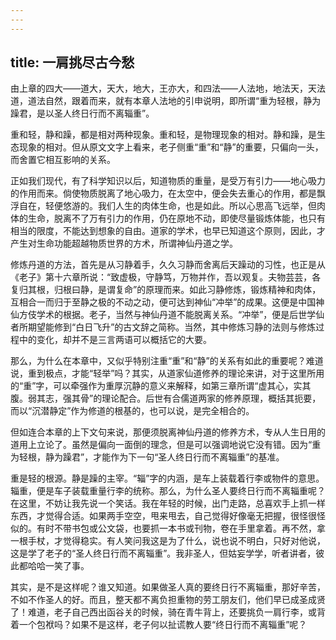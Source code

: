 ```yaml
---
---
---
```

title: 一肩挑尽古今愁
---




由上章的四大——道大，天大，地大，王亦大，和四法——人法地，地法天，天法道，道法自然，跟着而来，就有本章人法地的引申说明，即所谓“重为轻根，静为躁君，是以圣人终日行而不离辎重”。

重和轻，静和躁，都是相对两种现象。重和轻，是物理现象的相对。静和躁，是生态现象的相对。但从原文文字上看来，老子侧重“重”和“静”的重要，只偏向一头，而舍置它相互影响的关系。

正如我们现代，有了科学知识以后，知道物质的重量，是受万有引力——地心吸力的作用而来。倘使物质脱离了地心吸力，在太空中，便会失去重心的作用，都是飘浮自在，轻便悠游的。我们人生的肉体生命，也是如此。所以心思高飞远举，但肉体的生命，脱离不了万有引力的作用，仍在原地不动，即使尽量锻炼体能，也只有相当的限度，不能达到想象的自由。道家的学术，也早已知道这个原则，因此，才产生对生命功能超越物质世界的方术，所谓神仙丹道之学。

修炼丹道的方法，首先是从习静着手，久久习静而舍离后天躁动的习性，也正是从《老子》第十六章所说：“致虚极，守静笃，万物并作，吾以观复。夫物芸芸，各复归其根，归根曰静，是谓复命”的原理而来。如此习静修炼，锻炼精神和肉体，互相合一而归于至静之极的不动之动，便可达到神仙“冲举”的成果。这便是中国神仙方伎学术的根据。老子，当然与神仙丹道不能脱离关系。“冲举”，便是后世学仙者所期望能修到“白日飞升”的古文辞之简称。当然，其中修炼习静的法则与修炼过程中的变化，却并不是三言两语可以概括它的大要。

那么，为什么在本章中，又似乎特别注重“重”和“静”的关系有如此的重要呢？难道说，重到极点，才能“轻举”吗？其实，从道家仙道修养的理论来讲，对于这里所用的“重”字，可以牵强作为重厚沉静的意义来解释，如第三章所谓“虚其心，实其腹。弱其志，强其骨”的理论配合。后世有合儒道两家的修养原理，概括其扼要，而以“沉潜静定”作为修道的根基的，也可以说，是完全相合的。

但如连合本章的上下文句来说，那便须脱离神仙丹道的修养方术，专从人生日用的道用上立论了。虽然是偏向一面倒的理念，但是可以强调地说它没有错。因为“重为轻根，静为躁君”，才能作为下一句“圣人终日行而不离辎重”的基准。

重是轻的根源。静是躁的主宰。“辎”字的内涵，是车上装载着行李或物件的意思。辎重，便是车子装载重量行李的统称。那么，为什么圣人要终日行而不离辎重呢？在这里，不妨让我先说一个笑话。我在年轻的时候，出门走路，总喜欢手上抓一样东西，才觉得合适。如果两手空空，甩来甩去，自己觉得好像毫无把握，很怪很怪似的。有时不带书包或公文袋，也要抓一本书或刊物，卷在手里拿着。再不然，拿一根手杖，才觉得稳实。有人笑问我这是为了什么，说也说不明白，只好对他说，这是学了老子的“圣人终日行而不离辎重”。我非圣人，但姑妄学学，听者讲者，彼此都哈哈一笑了事。

其实，是不是这样呢？谁又知道。如果做圣人真的要终日行不离辎重，那好辛苦，不如不作圣人的好。而且，整天都不离负担重物的劳工朋友们，他们早已成圣成贤了！难道，老子自己西出函谷关的时候，骑在青牛背上，还要挑负一肩行李，或背着一个包袱吗？如果不是这样，老子何以扯谎教人要“终日行而不离辎重”呢？